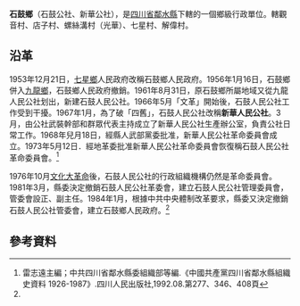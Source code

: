 '''石鼓鄉'''（石鼓公社、新華公社），是[[四川省|四川省]][[鄰水縣|鄰水縣]]下轄的一個鄉級行政單位。轄觀音村、店子村、螺絲溝村（光華）、七星村、解偉村。

== 沿革==
1953年12月21日，[[七星鄉_(鄰水縣)|七星鄉]]人民政府改稱石鼓鄉人民政府。1956年1月16日，石鼓鄉併入[[九龍鄉_(鄰水縣)|九龍鄉]]，石鼓鄉人民政府撤銷。1961年8月31日，原石鼓鄉所屬地域又從九龍人民公社划出，新建石鼓人民公社。1966年5月「文革」開始後，石鼓人民公社工作受到干擾。1967年1月，為了破「四舊」，石鼓人民公社改稱'''新華人民公社'''。3月，由公社武裝幹部和群眾代表主持成立了新華人民公社生產辦公室，負責公社日常工作。1968年兒月18日，經縣人武部黨委批准，新華人民公社革命委員會成立。1973年5月12日．經地革委批准新華人民公社革命委員會恢復稱石鼓人民公社革命委員會。<ref name="eds">雷志遠主編；中共四川省鄰水縣委組織部等編.《中國共產黨四川省鄰水縣組織史資料 1926-1987》.四川人民出版社,1992.08.第277、346、408頁</ref>

1976年10月[[文化大革命|文化大革命]]後，石鼓人民公社的行政組織機構仍然是革命委員會。1981年3月，縣委決定撤銷石鼓人民公社革委會，建立石鼓人民公社管理委員會，管委會設正、副主任。1984年1月，根據中共中央體制改革要求，縣委又決定撤銷石鼓人民公社管委會，建立石鼓鄉人民政府。<ref name="eds"/>
== 參考資料 ==
{{reflist}}

{{行政區劃小作品}}
{{鄰水縣行政區劃（1953年9月4日至1955年3月5日）}}
{{鄰水縣行政區劃（1955年3月5日至1956年1月24日）}}
{{鄰水縣行政區劃（1956年1月24日至1963年5月25日）}}
{{鄰水縣行政區劃（1963年5月25日至1993年12月31日）}}
{{鄰水縣行政區劃}}